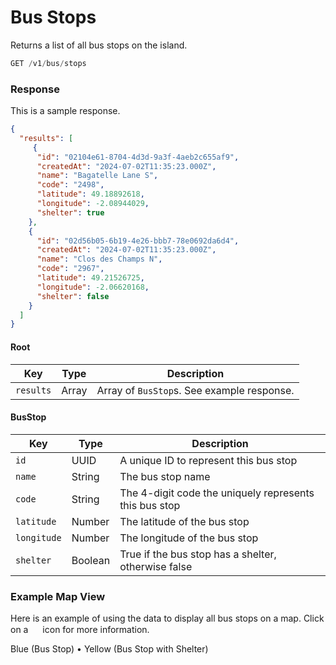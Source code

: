 
# Bus Stops

Returns a list of all bus stops on the island.

```jsx
GET /v1/bus/stops
```

### Response
<Tabs>
<TabItem value="res-sample-200" label="200 (OK)">

This is a sample response.

```json title="Status: 200 (OK)"
{
  "results": [
     {
      "id": "02104e61-8704-4d3d-9a3f-4aeb2c655af9",
      "createdAt": "2024-07-02T11:35:23.000Z",
      "name": "Bagatelle Lane S",
      "code": "2498",
      "latitude": 49.18892618,
      "longitude": -2.08944029,
      "shelter": true
    },
    {
      "id": "02d56b05-6b19-4e26-bbb7-78e0692da6d4",
      "createdAt": "2024-07-02T11:35:23.000Z",
      "name": "Clos des Champs N",
      "code": "2967",
      "latitude": 49.21526725,
      "longitude": -2.06620168,
      "shelter": false
    }
  ]
}
```

</TabItem>
<TabItem value="res-schema" label="Schema">

#### Root
| Key | Type | Description |
|-----|------|-------------|
|`results`|Array|Array of `BusStop`s. See example response.|

#### BusStop
| Key | Type | Description |
|-----|------|-------------|
|`id`|UUID|A unique ID to represent this bus stop|
|`name`|String|The bus stop name|
|`code`|String|The 4-digit code the uniquely represents this bus stop|
|`latitude`|Number|The latitude of the bus stop|
|`longitude`|Number|The longitude of the bus stop|
|`shelter`|Boolean|True if the bus stop has a shelter, otherwise false|

</TabItem>
</Tabs>

### Example Map View
Here is an example of using the data to display all bus stops on a map. Click on a <img src="/img/bus-stop.png" height="15" width="15" /> icon for more information.

<BusStopMap />

Blue (Bus Stop) &bull; Yellow (Bus Stop with Shelter)